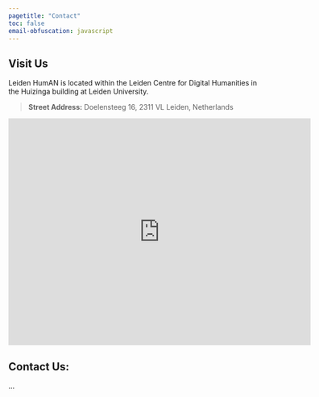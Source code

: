```yaml
---
pagetitle: "Contact"
toc: false
email-obfuscation: javascript
---
```


## Visit Us

Leiden HumAN is located within the Leiden Centre for Digital Humanities in the Huizinga building at Leiden University.

> **Street Address:** Doelensteeg 16, 2311 VL Leiden, Netherlands

```{=html}
<iframe src="https://www.google.com/maps/embed?pb=!1m14!1m8!1m3!1d779.9636520283258!2d4.483067224678037!3d52.15777979176992!3m2!1i1024!2i768!4f13.1!3m3!1m2!1s0x47c5c6f18a09c7bd%3A0xa7bb01736e983cb1!2sHuizinga%20Building!5e0!3m2!1sen!2skr!4v1729922139204!5m2!1sen!2skr" width="600" height="450" style="border:0;" allowfullscreen="" loading="lazy" referrerpolicy="no-referrer-when-downgrade"></iframe>
```
## Contact Us:

...

